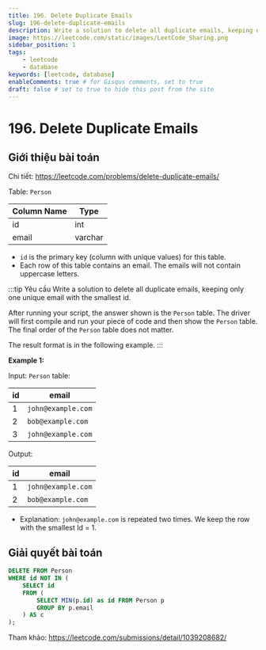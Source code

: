 ```yaml
---
title: 196. Delete Duplicate Emails
slug: 196-delete-duplicate-emails
description: Write a solution to delete all duplicate emails, keeping only one unique email with the smallest id. After running your script, the answer shown is the `Person` table. The driver will first compile and run your piece of code and then show the `Person` table. The final order of the `Person` table does not matter.
image: https://leetcode.com/static/images/LeetCode_Sharing.png
sidebar_position: 1
tags:
    - leetcode
    - database
keywords: [leetcode, database]
enableComments: true # for Gisqus comments, set to true
draft: false # set to true to hide this post from the site
---
```


# 196. Delete Duplicate Emails

## Giới thiệu bài toán

Chi tiết: https://leetcode.com/problems/delete-duplicate-emails/

Table: `Person`

| Column Name | Type    |
| ----------- | ------- |
| id          | int     |
| email       | varchar |

- `id` is the primary key (column with unique values) for this table.
- Each row of this table contains an email. The emails will not contain uppercase letters.
 
:::tip Yêu cầu
Write a solution to delete all duplicate emails, keeping only one unique email with the smallest id. 

After running your script, the answer shown is the `Person` table. The driver will first compile and run your piece of code and then show the `Person` table. The final order of the `Person` table does not matter. 

The result format is in the following example.
:::

**Example 1:**

Input: `Person` table:

| id | email              |
| -- | ------------------ |
| 1  | `john@example.com` |
| 2  | `bob@example.com`  |
| 3  | `john@example.com` |

Output: 

| id | email              |
| -- | ------------------ |
| 1  | `john@example.com` |
| 2  | `bob@example.com`  |

- Explanation: `john@example.com` is repeated two times. We keep the row with the smallest Id = 1.

## Giải quyết bài toán

```sql
DELETE FROM Person
WHERE id NOT IN (
    SELECT id
    FROM (
        SELECT MIN(p.id) as id FROM Person p
        GROUP BY p.email
    ) AS c
);
```

Tham khảo: https://leetcode.com/submissions/detail/1039208682/